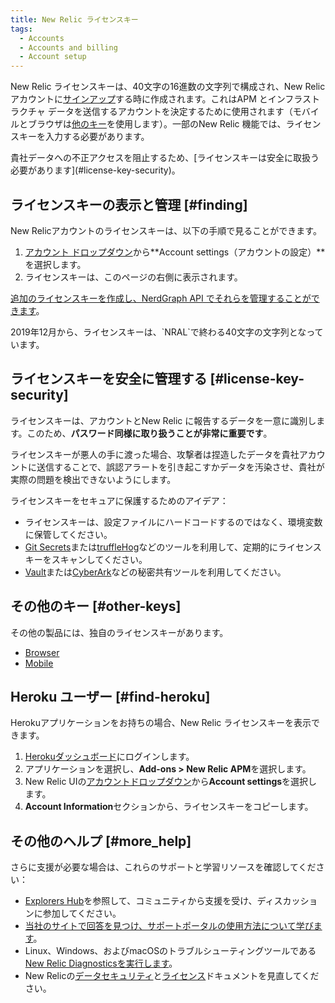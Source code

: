 ```yaml
---
title: New Relic ライセンスキー
tags:
  - Accounts
  - Accounts and billing
  - Account setup
---
```


New Relic ライセンスキーは、40文字の16進数の文字列で構成され、New Relicアカウントに[サインアップ](/docs/subscriptions/creating-your-new-relic-account)する時に作成されます。これはAPM とインフラストラクチャ データを送信するアカウントを決定するために使用されます（モバイルとブラウザは[他のキー](#other-keys)を使用します）。一部のNew Relic 機能では、ライセンスキーを入力する必要があります。

<Callout variant="important">
  貴社データへの不正アクセスを阻止するため、[ライセンスキーは安全に取扱う必要があります](#license-key-security)。
</Callout>

## ライセンスキーの表示と管理 [#finding]

New Relicアカウントのライセンスキーは、以下の手順で見ることができます。

1. [アカウント ドロップダウン](/docs/accounts-partnerships/education/getting-started-new-relic/glossary#account-dropdown)から**Account settings（アカウントの設定）**を選択します。
2. ライセンスキーは、このページの右側に表示されます。

[追加のライセンスキーを作成し、NerdGraph API でそれらを管理することができます](/docs/apis/nerdgraph/examples/use-nerdgraph-manage-license-keys-personal-api-keys)。

<Callout variant="important">
  2019年12月から、ライセンスキーは、`NRAL`で終わる40文字の文字列となっています。
</Callout>

## ライセンスキーを安全に管理する [#license-key-security]

ライセンスキーは、アカウントとNew Relic に報告するデータを一意に識別します。このため、**パスワード同様に取り扱うことが非常に重要です**。

ライセンスキーが悪人の手に渡った場合、攻撃者は捏造したデータを貴社アカウントに送信することで、誤認アラートを引き起こすかデータを汚染させ、貴社が実際の問題を検出できないようにします。

ライセンスキーをセキュアに保護するためのアイデア：

* ライセンスキーは、設定ファイルにハードコードするのではなく、環境変数に保管してください。
* [Git Secrets](https://github.com/awslabs/git-secrets)または[truffleHog](https://github.com/dxa4481/truffleHog)などのツールを利用して、定期的にライセンスキーをスキャンしてください。
* [Vault](https://www.vaultproject.io/)または[CyberArk](https://www.cyberark.com/)などの秘密共有ツールを利用してください。

## その他のキー [#other-keys]

その他の製品には、独自のライセンスキーがあります。

* [Browser](/docs/browser/new-relic-browser/configuration/copy-browser-monitoring-license-key-app-id)
* [Mobile](/docs/mobile-monitoring/new-relic-mobile/maintenance/viewing-your-application-token)

## Heroku ユーザー [#find-heroku]

Herokuアプリケーションをお持ちの場合、New Relic ライセンスキーを表示できます。

1. [Herokuダッシュボード](https://dashboard.heroku.com)にログインします。
2. アプリケーションを選択し、**Add-ons > New Relic APM**を選択します。
3. New Relic UIの[アカウントドロップダウン](/docs/accounts-partnerships/education/getting-started-new-relic/glossary#account-dropdown)から**Account settings**を選択します。
4. **Account Information**セクションから、ライセンスキーをコピーします。

## その他のヘルプ [#more_help]

さらに支援が必要な場合は、これらのサポートと学習リソースを確認してください：

* [Explorers Hub](https://discuss.newrelic.com/)を参照して、コミュニティから支援を受け、ディスカッションに参加してください。
* [当社のサイトで回答を見つけ、サポートポータルの使用方法について学びます](/docs/using-new-relic/welcome-new-relic/get-started/find-help-use-support-portal)。
* Linux、Windows、およびmacOSのトラブルシューティングツールである[New Relic Diagnosticsを実行します](/docs/using-new-relic/cross-product-functions/troubleshooting/new-relic-diagnostics)。
* New Relicの[データセキュリティ](/docs/security)と[ライセンス](/docs/licenses)ドキュメントを見直してください。
